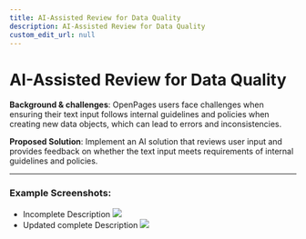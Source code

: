 ```yaml
---
title: AI-Assisted Review for Data Quality​
description: AI-Assisted Review for Data Quality​
custom_edit_url: null
---
```


# AI-Assisted Review for Data Quality​

**Background & challenges**: OpenPages users face challenges when ensuring their text input follows internal guidelines and policies when creating new data objects, which can lead to errors and inconsistencies.

**Proposed Solution**: Implement an AI solution that reviews user input and provides feedback on whether the text input meets requirements of internal guidelines and policies.

---

### Example Screenshots:

- Incomplete Description
  ![](../../assets/screenshots/AI_data_review_1.png)
- Updated complete Description
  ![](../../assets/screenshots/AI_data_review_2.png)
